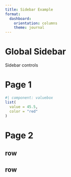 ```yaml
---
title: Sidebar Example
format: 
  dashboard:
    orientation: columns
    theme: journal
---
```



Global Sidebar {.sidebar width=500}
==================================

Sidebar controls


Page 1
==================================

```r
#| component: valuebox
list(
  value = 45.5,
  color = "red"
)
```


Page 2 {orientation="rows"}
==================================

## row

## row




